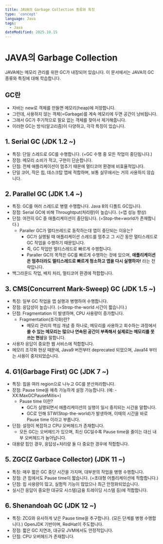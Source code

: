 ```yaml
---
title: JAVA의 Garbage Collection 종류와 특징
type: 'concept'
language: Java
tags:
  - Java
dateModified: 2025.10.15
---
```


# JAVA의 Garbage Collection

JAVA에는 메모리 관리를 위한 GC가 내장되어 있습니다.
이 문서에서는 JAVA의 GC 종류와 특징에 대해 학습합니다.

## GC란
- 자바는 new로 객체를 만들면 메모리(heap)에 저장합니다.
- 그런데, 사용하지 않는 객체(=Garbage)를 계속 메모리에 두면 공간이 낭비됩니다.
- 그래서 GC가 주기적으로 필요 없는 객체를 찾아서 제거해줍니다.
- 이러한 GC는 방식(알고리즘)이 다양하고, 각각 특징이 있습니다.

## 1. Serial GC (JDK 1.2 ~)
- 특징: 단일 스레드로 GC를 수행합니다. (=GC 수행 중 모든 작업이 중단됩니다.)
- 장점: 메모리 소비가 적고, 구현이 단순합니다.
- 단점: 전체 애플리케이션이 멈추기 때문에 멀티코어 환경에 비효율적입니다.
- 단일 코어, 작은 힙, 데스크탑 앱에 적합하며, 보통 실무에서는 거의 사용하지 않습니다.
  
## 2. Parallel GC (JDK 1.4 ~)
- 특징: GC를 여러 스레드로 병렬 수행합니다. Java 8의 디폴트 GC입니다.
- 장점: Serial GC에 비해 Throughtput(처리량)이 높습니다. (=앱 성능 향상)
- 단점: 여전히 GC 중 애플리케이션이 중단됩니다. (=Stop-the=world가 존재합니다.)
  - Paraller GC가 멀티쓰레드로 동작하는데 앱이 중단되는 이유는?
    - GC가 실행될 때 애플리케이션 스레드를 멈추고 그 시간 동안 멀티스레드로 GC 작업을 수행하기 때문입니다.
    - 즉, GC 작업만 멀티스레드로 빠르게 수행합니다.
    - Paraller GC의 목적은 GC를 빠르게 수행하는 것에 있으며, **애플리케이션은 멈추더라도 멀티스레드로 빠르게 청소하고 앱을 다시 실행하자!** 라는 전략입니다.
-  백그라운드 작업, 배치 처리, 멀티코어 환경에 적합합니다.

## 3. CMS(Concurrent Mark-Sweep) GC (JDK 1.5 ~)
- 특징: 일부 GC 작업을 앱 실행과 병행하여 수행합니다.
- 장점: 응답성이 높습니다. (=Strop-the-world 시간이 짧습니다.)
- 단점: Fragmentation 이 발생하며, CPU 사용량이 증가합니다.
  - Fragmentation(조각화)란?
    - 메모리 관리의 핵심 개념 중 하나로, 메모리를 사용하고 회수하는 과정에서 **쓸 수 있는 메모리는 많으나 연속된 공간이 부족해서 실제로는 메모리를 못 쓰는 현상**을 말합니다.
- 사용자 응답이 중요한 웹 서비스에 적합합니다.
- 메모리 조각화 현상 때문에, Java9 버전부터 deprecated 되었으며, Java14 부터는 사용이 중지되었습니다.

## 4. G1(Garbage First) GC (JDK 7 ~)
- 특징: 힙을 여러 region으로 나누고 GC를 분산처리합니다.
- 장점: Pause time을 예측 가능하게 설정 가능합니다. (예: -XX:MaxGCPauseMillis=)
  - Pause time 이란?
    - GC가 실행되면서 애플리케이션의 실행이 일시 중지되는 시간을 말합니다.
    - GC로 인해 STW(Stop-the-world)가 발생하며, 이때의 시간을 바로 Pause time 이라고 부릅니다.
- 단점: 설정이 복잡하고 CPU 오버헤드가 존재합니다.
  - 모든 GC는 오버헤드가 있으며, 최신 GC일수록 Pause time을 줄이는 대신 내부 오버헤드가 늘어납니다.
- 대용량 힙인 경우, 응답성+처리량 둘 다 중요한 경우에 적합합니다.

## 5. ZGC(Z Garbace Collector) (JDK 11 ~)
- 특징: 매우 짧은 GC 중단 시간을 가지며, 대부분의 작업을 병행 수행합니다.
- 장점: 큰 힙에서도 Pause time이 짧습니다. (=초대형 어플리케이션에 적합합니다.)
- 단점: 힙 사용량이 많고, 실험적 기능이 많았으나 최근 안정화되었습니다.
- 실시간 응답이 중요한 대규모 시스템(금융 트레이딩 시스템 등)에 적합합니다.

## 6. Shenandoah GC (JDK 12 ~)
- 특징: ZCG와 유사하게 낮은 Pause time을 추구합니다. (모든 단계를 병행 수행합니다.) OpenJDK 기반이며, RedHat이 주도합니다.
- 장점: 짧은 GC 지연과, 대규모 JVM에서도 안정적입니다.
- 단점: CPU 오버헤드가 존재합니다.
